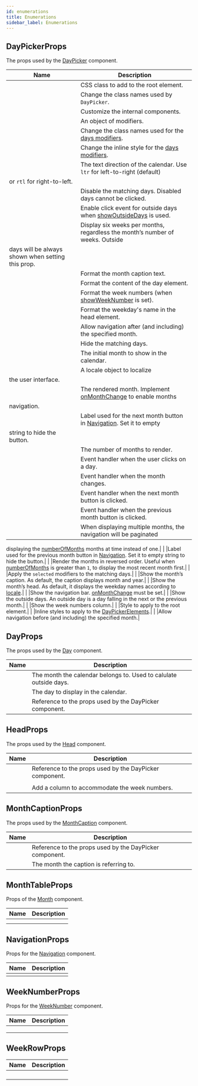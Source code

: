 ```yaml
---
id: enumerations
title: Enumerations
sidebar_label: Enumerations
---
```

<a id="docs"></a> 


## DayPickerProps

The props used by the [DayPicker](#daypicker) component.



|Name|Description
|----|-----------
| |CSS class to add to the root element.|
| |Change the class names used by `DayPicker`.|
| |Customize the internal components.|
| |An object of modifiers.|
| |Change the class names used for the [days modifiers](#day).|
| |Change the inline style for the [days modifiers](#day).|
| |The text direction of the calendar. Use `ltr` for left-to-right (default)
or `rtl` for right-to-left.|
| |Disable the matching days. Disabled days cannot be clicked.|
| |Enable click event for outside days when [showOutsideDays](#showoutsidedays) is used.|
| |Display six weeks per months, regardless the month’s number of weeks. Outside
days will be always shown when setting this prop.|
| |Format the month caption text.|
| |Format the content of the day element.|
| |Format the week numbers (when [showWeekNumber](#showweeknumber) is set).|
| |Format the weekday's name in the head element.|
| |Allow navigation after (and including) the specified month.|
| |Hide the matching days.|
| |The initial month to show in the calendar.|
| |A locale object to localize
the user interface.|
| |The rendered month. Implement [onMonthChange](#onmonthchange) to enable months
navigation.|
| |Label used for the next month button in [Navigation](#navigation). Set it to empty
string to hide the button.|
| |The number of months to render.|
| |Event handler when the user clicks on a day.|
| |Event handler when the month changes.|
| |Event handler when the next month button is clicked.|
| |Event handler when the previous month button is clicked.|
| |When displaying multiple months, the navigation will be paginated
displaying the [numberOfMonths](#numberofmonths) months at time instead of
one.|
| |Label used for the previous month button in [Navigation](#navigation). Set it to
empty string to hide the button.|
| |Render the months in reversed order. Useful when [numberOfMonths](#numberofmonths) is
greater than `1`, to display the most recent month first.|
| |Apply the `selected` modifiers to the matching days.|
| |Show the month’s caption. As default, the caption displays month and year.|
| |Show the month’s head. As default, it displays the weekday names according
to [locale](#locale).|
| |Show the navigation bar. [onMonthChange](#onmonthchange) must be set.|
| |Show the outside days. An outside day is a day falling in the next or the
previous month.|
| |Show the week numbers column.|
| |Style to apply to the root element.|
| |Inline styles to apply to the [DayPickerElements](#daypickerelements).|
| |Allow navigation before (and including) the specified month.|


## DayProps

The props used by the [Day](#day) component.



|Name|Description
|----|-----------
| |The month the calendar belongs to. Used to calulate outside days.|
| |The day to display in the calendar.|
| |Reference to the props used by the DayPicker component.|


## HeadProps

The props used by the [Head](#head) component.



|Name|Description
|----|-----------
| |Reference to the props used by the DayPicker component.|
| ||
| |Add a column to accommodate the week numbers.|


## MonthCaptionProps

The props used by the [MonthCaption](#monthcaption) component.



|Name|Description
|----|-----------
| |Reference to the props used by the DayPicker component.|
| |The month the caption is referring to.|


## MonthTableProps

Props of the [Month](#month) component.



|Name|Description
|----|-----------
| ||
| ||


## NavigationProps

Props for the [Navigation](#navigation) component.



|Name|Description
|----|-----------
| ||


## WeekNumberProps

Props for the [WeekNumber](#weeknumber) component.



|Name|Description
|----|-----------
| ||
| ||
| ||


## WeekRowProps





|Name|Description
|----|-----------
| ||
| ||
| ||
| ||

